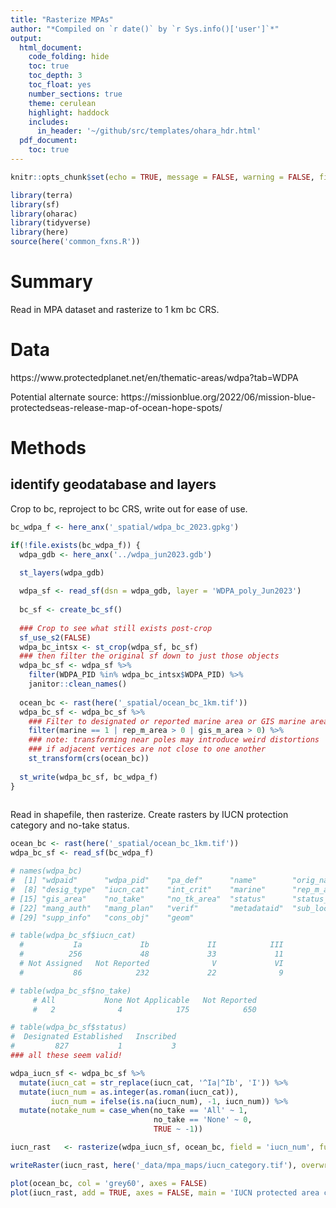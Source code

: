 ```yaml
---
title: "Rasterize MPAs"
author: "*Compiled on `r date()` by `r Sys.info()['user']`*"
output: 
  html_document:
    code_folding: hide
    toc: true
    toc_depth: 3
    toc_float: yes
    number_sections: true
    theme: cerulean
    highlight: haddock
    includes: 
      in_header: '~/github/src/templates/ohara_hdr.html'
  pdf_document:
    toc: true
---
```


``` r

knitr::opts_chunk$set(echo = TRUE, message = FALSE, warning = FALSE, fig.height = 4, fig.width = 7)

library(terra)
library(sf)
library(oharac)
library(tidyverse)
library(here)
source(here('common_fxns.R'))

```

# Summary

Read in MPA dataset and rasterize to 1 km bc CRS.

# Data

https://www.protectedplanet.net/en/thematic-areas/wdpa?tab=WDPA

Potential alternate source: https://missionblue.org/2022/06/mission-blue-protectedseas-release-map-of-ocean-hope-spots/

# Methods

## identify geodatabase and layers

Crop to bc, reproject to bc CRS, write out for ease of use.

```r
bc_wdpa_f <- here_anx('_spatial/wdpa_bc_2023.gpkg')

if(!file.exists(bc_wdpa_f)) {
  wdpa_gdb <- here_anx('../wdpa_jun2023.gdb')

  st_layers(wdpa_gdb)
  
  wdpa_sf <- read_sf(dsn = wdpa_gdb, layer = 'WDPA_poly_Jun2023')
  
  bc_sf <- create_bc_sf()
  
  ### Crop to see what still exists post-crop
  sf_use_s2(FALSE)
  wdpa_bc_intsx <- st_crop(wdpa_sf, bc_sf)
  ### then filter the original sf down to just those objects
  wdpa_bc_sf <- wdpa_sf %>%
    filter(WDPA_PID %in% wdpa_bc_intsx$WDPA_PID) %>%
    janitor::clean_names()
  
  ocean_bc <- rast(here('_spatial/ocean_bc_1km.tif'))
  wdpa_bc_sf <- wdpa_bc_sf %>%
    ### Filter to designated or reported marine area or GIS marine area
    filter(marine == 1 | rep_m_area > 0 | gis_m_area > 0) %>%
    ### note: transforming near poles may introduce weird distortions
    ### if adjacent vertices are not close to one another
    st_transform(crs(ocean_bc))
  
  st_write(wdpa_bc_sf, bc_wdpa_f)
}
  
```

Read in shapefile, then rasterize.  Create rasters by IUCN protection category and no-take status.

```r
ocean_bc <- rast(here('_spatial/ocean_bc_1km.tif'))
wdpa_bc_sf <- read_sf(bc_wdpa_f)

# names(wdpa_bc)
#  [1] "wdpaid"      "wdpa_pid"    "pa_def"      "name"        "orig_name"   "desig"       "desig_eng"  
#  [8] "desig_type"  "iucn_cat"    "int_crit"    "marine"      "rep_m_area"  "gis_m_area"  "rep_area"   
# [15] "gis_area"    "no_take"     "no_tk_area"  "status"      "status_yr"   "gov_type"    "own_type"   
# [22] "mang_auth"   "mang_plan"   "verif"       "metadataid"  "sub_loc"     "parent_iso3" "iso3"       
# [29] "supp_info"   "cons_obj"    "geom"

# table(wdpa_bc_sf$iucn_cat)
  #           Ia             Ib             II            III             IV Not Applicable 
  #          256             48             33             11            129              5 
  # Not Assigned   Not Reported              V             VI 
  #           86            232             22              9 

# table(wdpa_bc_sf$no_take)
     # All           None Not Applicable   Not Reported 
     #   2              4            175            650 

# table(wdpa_bc_sf$status)
#  Designated Established   Inscribed 
#         827           1           3 
### all these seem valid!

wdpa_iucn_sf <- wdpa_bc_sf %>%
  mutate(iucn_cat = str_replace(iucn_cat, '^Ia|^Ib', 'I')) %>%
  mutate(iucn_num = as.integer(as.roman(iucn_cat)),
         iucn_num = ifelse(is.na(iucn_num), -1, iucn_num)) %>%
  mutate(notake_num = case_when(no_take == 'All' ~ 1,
                                no_take == 'None' ~ 0,
                                TRUE ~ -1))

iucn_rast   <- rasterize(wdpa_iucn_sf, ocean_bc, field = 'iucn_num', fun = min)

writeRaster(iucn_rast, here('_data/mpa_maps/iucn_category.tif'), overwrite = TRUE)

plot(ocean_bc, col = 'grey60', axes = FALSE)
plot(iucn_rast, add = TRUE, axes = FALSE, main = 'IUCN protected area category')
```

